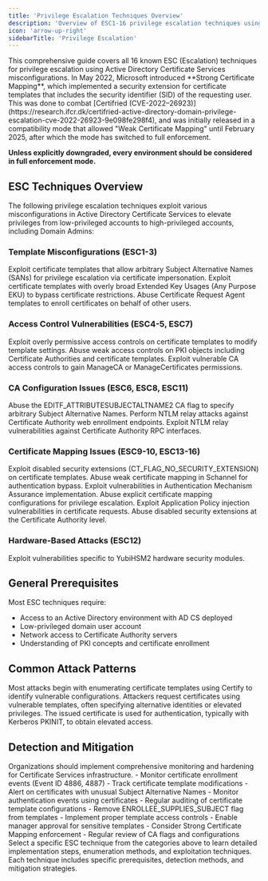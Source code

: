 ```yaml
---
title: 'Privilege Escalation Techniques Overview'
description: 'Overview of ESC1-16 privilege escalation techniques using AD CS misconfigurations and certificate template vulnerabilities.'
icon: 'arrow-up-right'
sidebarTitle: 'Privilege Escalation'
---
```


<Info>
This comprehensive guide covers all 16 known ESC (Escalation) techniques for privilege escalation using Active Directory Certificate Services misconfigurations.
</Info>

<Card title="Strong Certificate Mapping" icon="shield-check">
In May 2022, Microsoft introduced **Strong Certificate Mapping**, which implemented a security extension for certificate templates that includes the security identifier (SID) of the requesting user. This was done to combat [Certifried (CVE-2022–26923)](https://research.ifcr.dk/certifried-active-directory-domain-privilege-escalation-cve-2022-26923-9e098fe298f4), and was initially released in a compatibility mode that allowed "Weak Certificate Mapping" until February 2025, after which the mode has switched to full enforcement.

**Unless explicitly downgraded, every environment should be considered in full enforcement mode.**
</Card>

## ESC Techniques Overview

The following privilege escalation techniques exploit various misconfigurations in Active Directory Certificate Services to elevate privileges from low-privileged accounts to high-privileged accounts, including Domain Admins:

### Template Misconfigurations (ESC1-3)

<CardGroup cols={1}>
  <Card title="ESC1 - Misconfigured Client Authentication Templates" icon="certificate" href="./esc1-misconfigured-client-authentication">
    Exploit certificate templates that allow arbitrary Subject Alternative Names (SANs) for privilege escalation via certificate impersonation.
  </Card>

  <Card title="ESC2 - Misconfigured Any Purpose Templates" icon="key" href="./esc2-misconfigured-any-purpose">
    Exploit certificate templates with overly broad Extended Key Usages (Any Purpose EKU) to bypass certificate restrictions.
  </Card>

  <Card title="ESC3 - Misconfigured Certificate Request Agent Templates" icon="user-check" href="./esc3-misconfigured-certificate-request-agent">
    Abuse Certificate Request Agent templates to enroll certificates on behalf of other users.
  </Card>
</CardGroup>

### Access Control Vulnerabilities (ESC4-5, ESC7)

<CardGroup cols={1}>
  <Card title="ESC4 - Vulnerable Certificate Template Access Control" icon="shield-exclamation" href="./esc4-vulnerable-certificate-template-access-control">
    Exploit overly permissive access controls on certificate templates to modify template settings.
  </Card>

  <Card title="ESC5 - Vulnerable PKI Object Access Control" icon="server" href="./esc5-vulnerable-pki-object-access-control">
    Abuse weak access controls on PKI objects including Certificate Authorities and certificate templates.
  </Card>

  <Card title="ESC7 - Vulnerable Certificate Authority Access Control" icon="shield-keyhole" href="./esc7-vulnerable-certificate-authority-access-control">
    Exploit vulnerable CA access controls to gain ManageCA or ManageCertificates permissions.
  </Card>
</CardGroup>

### CA Configuration Issues (ESC6, ESC8, ESC11)

<CardGroup cols={1}>
  <Card title="ESC6 - Request Attribute SAN (EDITF_ATTRIBUTESUBJECTALTNAME2)" icon="id-card" href="./esc6-request-attribute-san-editf-attributesubjectaltname2">
    Abuse the EDITF_ATTRIBUTESUBJECTALTNAME2 CA flag to specify arbitrary Subject Alternative Names.
  </Card>

  <Card title="ESC8 - NTLM Relay to AD CS HTTP Endpoints" icon="globe" href="./esc8-ntlm-relay-to-ad-cs-http-endpoints">
    Perform NTLM relay attacks against Certificate Authority web enrollment endpoints.
  </Card>

  <Card title="ESC11 - NTLM Relay to AD CS RPC Interfaces" icon="ethernet" href="./esc11-ntlm-relay-to-ad-cs-rpc-interfaces">
    Exploit NTLM relay vulnerabilities against Certificate Authority RPC interfaces.
  </Card>
</CardGroup>

### Certificate Mapping Issues (ESC9-10, ESC13-16)

<CardGroup cols={1}>
  <Card title="ESC9 - Security Extension Disabled on Certificate Template" icon="shield-slash" href="./esc9-security-extension-disabled-on-certificate-template">
    Exploit disabled security extensions (CT_FLAG_NO_SECURITY_EXTENSION) on certificate templates.
  </Card>

  <Card title="ESC10 - Schannel Weak Certificate Mapping" icon="link-slash" href="./esc10-schannel-weak-certificate-mapping">
    Abuse weak certificate mapping in Schannel for authentication bypass.
  </Card>

  <Card title="ESC13 - Authentication Mechanism Assurance (AMA)" icon="users" href="./esc13-authentication-mechanism-assurance-ama">
    Exploit vulnerabilities in Authentication Mechanism Assurance implementation.
  </Card>

  <Card title="ESC14 - Explicit Certificate Mapping" icon="address-card" href="./esc14-explicit-certificate-mapping">
    Abuse explicit certificate mapping configurations for privilege escalation.
  </Card>

  <Card title="ESC15 - EKUwu (Application Policy Injection)" icon="code-commit" href="./esc15-ekuwu-application-policy-injection">
    Exploit Application Policy injection vulnerabilities in certificate requests.
  </Card>

  <Card title="ESC16 - Security Extension Disabled on Certificate Authority" icon="shield-xmark" href="./esc16-security-extension-disabled-on-certificate-authority">
    Abuse disabled security extensions at the Certificate Authority level.
  </Card>
</CardGroup>

### Hardware-Based Attacks (ESC12)

<CardGroup cols={1}>
  <Card title="ESC12 - YubiHSM2" icon="key" href="./esc12-yubihsm2">
    Exploit vulnerabilities specific to YubiHSM2 hardware security modules.
  </Card>
</CardGroup>

## General Prerequisites

Most ESC techniques require:

- Access to an Active Directory environment with AD CS deployed
- Low-privileged domain user account
- Network access to Certificate Authority servers
- Understanding of PKI concepts and certificate enrollment

## Common Attack Patterns

<Accordion title="Certificate Template Enumeration">
Most attacks begin with enumerating certificate templates using Certify to identify vulnerable configurations.
</Accordion>

<Accordion title="Certificate Request">
Attackers request certificates using vulnerable templates, often specifying alternative identities or elevated privileges.
</Accordion>

<Accordion title="Authentication">
The issued certificate is used for authentication, typically with Kerberos PKINIT, to obtain elevated access.
</Accordion>

## Detection and Mitigation

<Warning>
Organizations should implement comprehensive monitoring and hardening for Certificate Services infrastructure.
</Warning>

<Card title="Monitoring Recommendations" icon="eye">
- Monitor certificate enrollment events (Event ID 4886, 4887)
- Track certificate template modifications
- Alert on certificates with unusual Subject Alternative Names
- Monitor authentication events using certificates
- Regular auditing of certificate template configurations
</Card>

<Card title="Hardening Guidelines" icon="shield">
- Remove ENROLLEE_SUPPLIES_SUBJECT flag from templates
- Implement proper template access controls
- Enable manager approval for sensitive templates
- Consider Strong Certificate Mapping enforcement
- Regular review of CA flags and configurations
</Card>

<Card title="Next Steps" icon="arrow-right">
Select a specific ESC technique from the categories above to learn detailed implementation steps, enumeration methods, and exploitation techniques. Each technique includes specific prerequisites, detection methods, and mitigation strategies.
</Card>